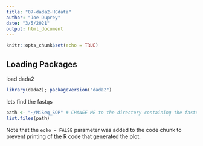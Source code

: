 ```yaml
---
title: "07-dada2-HCdata"
author: "Joe Duprey"
date: "3/5/2021"
output: html_document
---
```


```r
knitr::opts_chunk$set(echo = TRUE)
```

## Loading Packages
load dada2

```r
library(dada2); packageVersion("dada2")
```
lets find the fastqs

```r
path <- "~/MiSeq_SOP" # CHANGE ME to the directory containing the fastq files after unzipping.
list.files(path)
```

Note that the `echo = FALSE` parameter was added to the code chunk to prevent printing of the R code that generated the plot.
